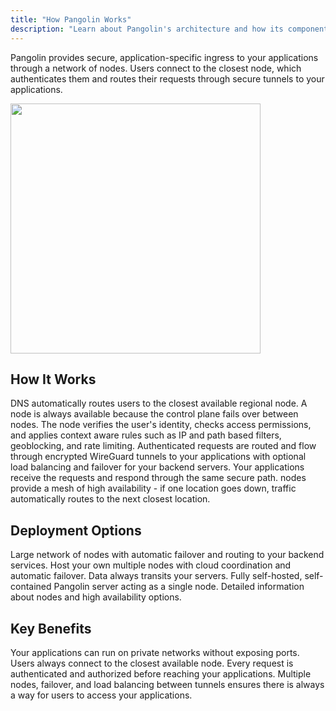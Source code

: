 ```yaml
---
title: "How Pangolin Works"
description: "Learn about Pangolin's architecture and how its components work together to provide secure application access"
---
```


Pangolin provides secure, application-specific ingress to your applications through a network of nodes. Users connect to the closest node, which authenticates them and routes their requests through secure tunnels to your applications.

<Frame>
  <img src="/images/diagram.svg" width="400" centered/>
</Frame>

## How It Works

<Steps>
<Step title="User enters through node">
  DNS automatically routes users to the closest available regional node. A node is always available because the control plane fails over between nodes.
</Step>

<Step title="Authentication and authorization">
  The node verifies the user's identity, checks access permissions, and applies context aware rules such as IP and path based filters, geoblocking, and rate limiting.
</Step>

<Step title="Secure tunnel routing">
  Authenticated requests are routed and flow through encrypted WireGuard tunnels to your applications with optional load balancing and failover for your backend servers.
</Step>

<Step title="Application delivery">
  Your applications receive the requests and respond through the same secure path.
</Step>
</Steps>

<Info>
nodes provide a mesh of high availability - if one location goes down, traffic automatically routes to the next closest location.
</Info>

## Deployment Options

<CardGroup cols={2}>
<Card title="Pangolin Cloud" icon="cloud" href="https://pangolin.fossorial.io/auth/signup">
  Large network of nodes with automatic failover and routing to your backend services.
</Card>

<Card title="Managed" icon="circle-nodes" href="/manage/managed">
  Host your own multiple nodes with cloud coordination and automatic failover. Data always transits your servers.
</Card>

<Card title="Self-Hosted" icon="server" href="/self-host/quick-install">
  Fully self-hosted, self-contained Pangolin server acting as a single node.
</Card>

<Card title="Learn More" icon="book" href="/manage/points-of-presence">
  Detailed information about nodes and high availability options.
</Card>
</CardGroup>

## Key Benefits

<CardGroup cols={2}>
<Card title="No Public IPs or Ports" icon="network-wired">
  Your applications can run on private networks without exposing ports.
</Card>

<Card title="Ingress Mesh" icon="globe">
  Users always connect to the closest available node.
</Card>

<Card title="Zero-Trust Security" icon="shield">
  Every request is authenticated and authorized before reaching your applications.
</Card>

<Card title="High Availability" icon="check-double">
  Multiple nodes, failover, and load balancing between tunnels ensures there is always a way for users to access your applications.
</Card>
</CardGroup>
